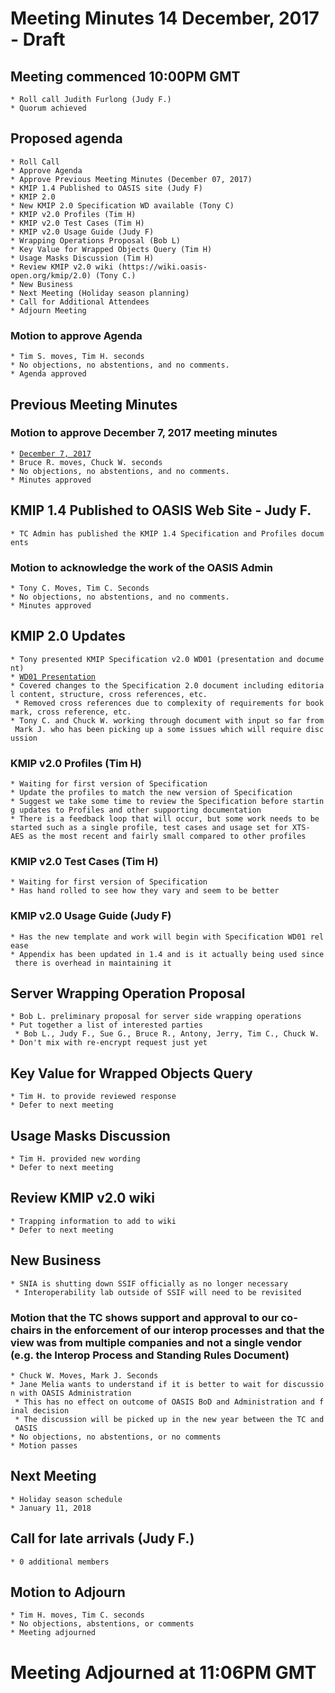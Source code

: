 = Meeting Minutes 14 December, 2017 - Draft =
== Meeting commenced 10:00PM GMT ==
 * Roll call Judith Furlong (Judy F.)
 * Quorum achieved

== Proposed agenda ==
 * Roll Call
 * Approve Agenda
 * Approve Previous Meeting Minutes (December 07, 2017)
 * KMIP 1.4 Published to OASIS site (Judy F)
 * KMIP 2.0
 * New KMIP 2.0 Specification WD available (Tony C)
 * KMIP v2.0 Profiles (Tim H)
 * KMIP v2.0 Test Cases (Tim H)
 * KMIP v2.0 Usage Guide (Judy F)
 * Wrapping Operations Proposal (Bob L)
 * Key Value for Wrapped Objects Query (Tim H)
 * Usage Masks Discussion (Tim H)
 * Review KMIP v2.0 wiki (https://wiki.oasis-open.org/kmip/2.0) (Tony C.)
 * New Business
 * Next Meeting (Holiday season planning)
 * Call for Additional Attendees
 * Adjourn Meeting

=== Motion to approve Agenda ===
 * Tim S. moves, Tim H. seconds
 * No objections, no abstentions, and no comments.
 * Agenda approved

== Previous Meeting Minutes ==
=== Motion to approve December 7, 2017 meeting minutes ===
 * [[MeetingMinutes/07Dec2017|December 7, 2017]]
 * Bruce R. moves, Chuck W. seconds
 * No objections, no abstentions, and no comments.
 * Minutes approved

== KMIP 1.4 Published to OASIS Web Site - Judy F. ==
 * TC Admin has published the KMIP 1.4 Specification and Profiles documents

=== Motion to acknowledge the work of the OASIS Admin ===
 * Tony C. Moves, Tim C. Seconds
 * No objections, no abstentions, and no comments.
 * Minutes approved
 
== KMIP 2.0 Updates ==
 * Tony presented KMIP Specification v2.0 WD01 (presentation and document)
 * [[https://www.oasis-open.org/apps/org/workgroup/kmip/download.php/62171/KMIP%20V2.0%20Change%20Summary.pdf|WD01 Presentation]]
 * Covered changes to the Specification 2.0 document including editorial content, structure, cross references, etc.
  * Removed cross references due to complexity of requirements for bookmark, cross reference, etc.
 * Tony C. and Chuck W. working through document with input so far from Mark J. who has been picking up a some issues which will require discussion

=== KMIP v2.0 Profiles (Tim H) ===
 * Waiting for first version of Specification
 * Update the profiles to match the new version of Specification
 * Suggest we take some time to review the Specification before starting updates to Profiles and other supporting documentation
 * There is a feedback loop that will occur, but some work needs to be started such as a single profile, test cases and usage set for XTS-AES as the most recent and fairly small compared to other profiles

=== KMIP v2.0 Test Cases (Tim H) ===
 * Waiting for first version of Specification
 * Has hand rolled to see how they vary and seem to be better
 
=== KMIP v2.0 Usage Guide (Judy F) ===
 * Has the new template and work will begin with Specification WD01 release
 * Appendix has been updated in 1.4 and is it actually being used since there is overhead in maintaining it

== Server Wrapping Operation Proposal ==
 * Bob L. preliminary proposal for server side wrapping operations
 * Put together a list of interested parties
  * Bob L., Judy F., Sue G., Bruce R., Antony, Jerry, Tim C., Chuck W.
 * Don't mix with re-encrypt request just yet

== Key Value for Wrapped Objects Query ==
 * Tim H. to provide reviewed response
 * Defer to next meeting
 
== Usage Masks Discussion ==
 * Tim H. provided new wording
 * Defer to next meeting
 
== Review KMIP v2.0 wiki ==
 * Trapping information to add to wiki
 * Defer to next meeting

== New Business ==
 * SNIA is shutting down SSIF officially as no longer necessary 
  * Interoperability lab outside of SSIF will need to be revisited

=== Motion that the TC shows support and approval to our co-chairs in the enforcement of our interop processes and that the view was from multiple companies and not a single vendor (e.g. the Interop Process and Standing Rules Document) ===
 * Chuck W. Moves, Mark J. Seconds
 * Jane Melia wants to understand if it is better to wait for discussion with OASIS Administration
  * This has no effect on outcome of OASIS BoD and Administration and final decision
  * The discussion will be picked up in the new year between the TC and OASIS
 * No objections, no abstentions, or no comments
 * Motion passes

== Next Meeting ==
 * Holiday season schedule
 * January 11, 2018

== Call for late arrivals (Judy F.) ==
 * 0 additional members

== Motion to Adjourn ==
 * Tim H. moves, Tim C. seconds
 * No objections, abstentions, or comments
 * Meeting adjourned
 
= Meeting Adjourned at 11:06PM GMT =
